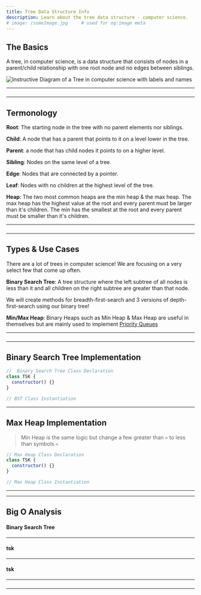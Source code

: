 ```yaml
---
title: Tree Data Structure Info
description: Learn about the tree data structure - computer science.
# image: /someImage.jpg     # used for og:image meta
---
```


## The Basics

A tree, in computer science, is a data structure that consists of nodes in a parent/child relationship with one root node and no edges between siblings.

![Instructive Diagram of a Tree in computer science with labels and names](/tree.jpg)

---

###

---

## Termonology

**Root**: The starting node in the tree with no parent elements nor siblings.

**Child**: A node that has a parent that points to it on a level lower in the tree.

**Parent**: a node that has child nodes it points to on a higher level.

**Sibling**: Nodes on the same level of a tree.

**Edge**: Nodes that are connected by a pointer.

**Leaf**: Nodes with no children at the highest level of the tree.

**Heap**: The two most common heaps are the min heap & the max heap. The max heap has the highest value at the root and every parent must be larger than it's children. The min has the smallest at the root and every parent must be smaller than it's children.

<!-- **Trie**: -->

---

###

---

## Types & Use Cases

There are a lot of trees in computer science! We are focusing on a very select few that come up often.

**Binary Search Tree**: A tree structure where the left subtree of all nodes is less than it and all children on the right subtree are greater than that node.

We will create methods for breadth-first-search and 3 versions of depth-first-search using our binary tree!

**Min/Max Heap**: Binary Heaps such as Min Heap & Max Heap are useful in themselves but are mainly used to implement [Priority Queues](/data-structures/stacks-and-queues#priority-queue-implementation)

---

###

---

## Binary Search Tree Implementation

```js title=scripts/binary-search-tree lineNumbers=true
//  Binary Search Tree Class Declaration
class TSK {
  constructor() {}
}

// BST Class Instantiation
```

---

## Max Heap Implementation

> Min Heap is the same logic but change a few greater than `>` to less than symbols `<`

```js title=scripts/max-heap lineNumbers=true
// Max Heap Class Declaration
class TSK {
  constructor() {}
}

// Max Heap Class Instantiation
```

---

---

## Big O Analysis

#### Binary Search Tree

<!-- **Best**: O(n^2)

**Avg**: O(n^2)

**Worst**: O(n^2)

**Space**: O(1) -->

---

#### tsk

<!-- **Best**: O(n)

**Avg**: O(n^2)

**Worst**: O(n^2)

**Space**: O(1) -->

---

#### tsk

<!-- **Best**: O(n log n)

**Avg**: O(n log n)

**Worst**: O(n log n)

**Space**: O(n) -->

---

###

---

<!-- #### Advantages

- 

#### Drawbacks

- 

---

###

--- -->

<!-- ## Advanced Tree Questions -->
